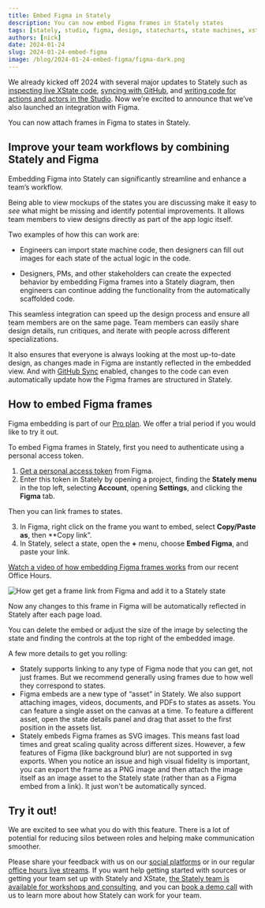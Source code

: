 ```yaml
---
title: Embed Figma in Stately
description: You can now embed Figma frames in Stately states
tags: [stately, studio, figma, design, statecharts, state machines, xstate]
authors: [nick]
date: 2024-01-24
slug: 2024-01-24-embed-figma
image: /blog/2024-01-24-embed-figma/figma-dark.png
---
```


We already kicked off 2024 with several major updates to Stately such as [inspecting live XState code](/blog/2024-01-15-stately-inspector), [syncing with GitHub](/blog/2024-01-09-introducing-bidirectional-github-sync), and [writing code for actions and actors in the Studio](/blog/2024-01-09-introducing-sources). Now we’re excited to announce that we’ve also launched an integration with Figma.

You can now attach frames in Figma to states in Stately.

<p>
  <ThemedImage
    alt="An example of Figma frames embedded in three Stately states for a music player."
    sources={{
      light: '/blog/2024-01-24-embed-figma/figma-light.png',
      dark: '/blog/2024-01-24-embed-figma/figma-dark.png',
    }}
  />
</p>

## Improve your team workflows by combining Stately and Figma

Embedding Figma into Stately can significantly streamline and enhance a team’s workflow.

Being able to view mockups of the states you are discussing make it easy to _see_ what might be missing and identify potential improvements. It allows team members to view designs directly as part of the app logic itself.

Two examples of how this can work are:

- Engineers can import state machine code, then designers can fill out images for each state of the actual logic in the code.

- Designers, PMs, and other stakeholders can create the expected behavior by embedding Figma frames into a Stately diagram, then engineers can continue adding the functionality from the automatically scaffolded code.

This seamless integration can speed up the design process and ensure all team members are on the same page. Team members can easily share design details, run critiques, and iterate with people across different specializations.

It also ensures that everyone is always looking at the most up-to-date design, as changes made in Figma are instantly reflected in the embedded view. And with [GitHub Sync](blog/2024-01-09-introducing-bidirectional-github-sync) enabled, changes to the code can even automatically update how the Figma frames are structured in Stately.

## How to embed Figma frames

Figma embedding is part of our [Pro plan](/docs/studio-pro-plan). We offer a trial period if you would like to try it out.

To embed Figma frames in Stately, first you need to authenticate using a personal access token.

1. [Get a personal access token](https://help.figma.com/hc/en-us/articles/8085703771159-Manage-personal-access-tokens) from Figma.
2. Enter this token in Stately by opening a project, finding the **Stately menu** in the top left, selecting **Account**, opening **Settings**, and clicking the **Figma** tab.

Then you can link frames to states.

3. In Figma, right click on the frame you want to embed, select **Copy/Paste as**, then **Copy link”.
4. In Stately, select a state, open the **+** menu, choose **Embed Figma**, and paste your link.

[Watch a video of how embedding Figma frames works](https://www.youtube.com/live/c05bOPeinSA?si=qyUlnx7f7_StLDZ_&t=1006) from our recent Office Hours.

![How get get a frame link from Figma and add it to a Stately state](figmatostately.png)

Now any changes to this frame in Figma will be automatically reflected in Stately after each page load.

You can delete the embed or adjust the size of the image by selecting the state and finding the controls at the top right of the embedded image.

A few more details to get you rolling:

- Stately supports linking to any type of Figma node that you can get,
  not just frames. But we recommend generally using frames due to how well they
  correspond to states.
- Figma embeds are a new type of “asset” in Stately. We also support attaching images, videos, documents, and PDFs to states as assets. You can feature a single asset on the canvas at a time. To feature a different asset, open the state details panel and drag that asset to the first position in the assets list.
- Stately embeds Figma frames as SVG images. This means fast load times and great scaling quality across different sizes. However, a few features of Figma (like background blur) are not supported in svg exports. When you notice an issue and high visual fidelity is important, you can export the frame as a PNG image and then attach the image itself as an image asset to the Stately state (rather than as a Figma embed from a link). It just won't be automatically synced.

## Try it out!

We are excited to see what you do with this feature. There is a lot of potential for reducing silos between roles and helping make communication smoother.

Please share your feedback with us on our [social platforms](https://discord.stately.ai) or in our regular [office hours live streams](https://www.youtube.com/watch?v=-Jf9N-EaUx0&list=PLvWgkXBB3dd6PXbSoctwDXjWX-AQrxhds). If you want help getting started with sources or getting your team set up with Stately and XState, [the Stately team is available for workshops and consulting](https://stately.ai/pricing), and you can [book a demo call](https://calendly.com/d/yc8-3hq-rpc/request-a-demo) with us to learn more about how Stately can work for your team.
